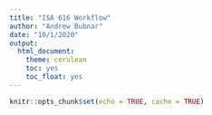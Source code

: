 ```yaml
---
title: "ISA 616 Workflow"
author: "Andrew Bubnar"
date: "10/1/2020"
output: 
  html_document:
    theme: cerulean
    toc: yes
    toc_float: yes
---
```


```r
knitr::opts_chunk$set(echo = TRUE, cache = TRUE)
```


